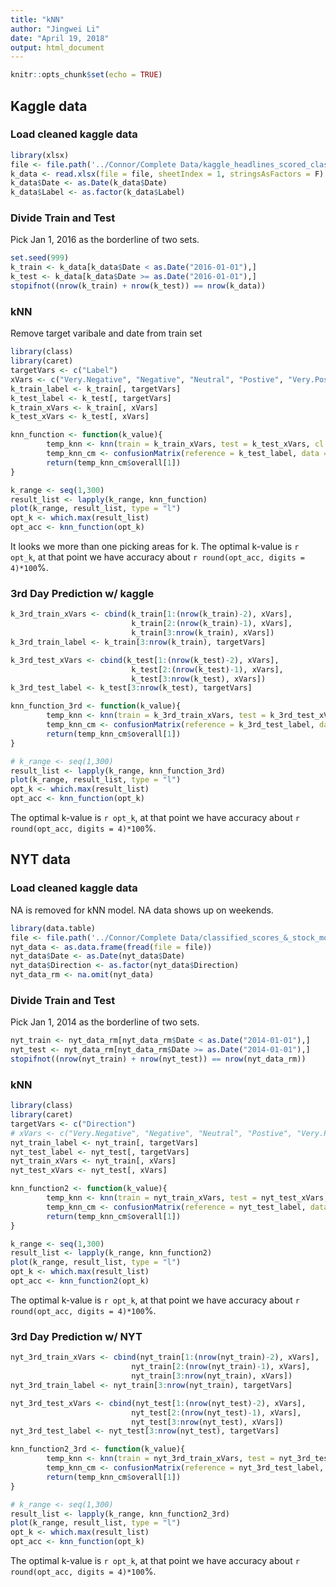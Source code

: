 ```yaml
---
title: "kNN"
author: "Jingwei Li"
date: "April 19, 2018"
output: html_document
---
```


```r
knitr::opts_chunk$set(echo = TRUE)
```

## Kaggle data
### Load cleaned kaggle data
```r
library(xlsx)
file <- file.path('../Connor/Complete Data/kaggle_headlines_scored_classified.xlsx')
k_data <- read.xlsx(file = file, sheetIndex = 1, stringsAsFactors = F)
k_data$Date <- as.Date(k_data$Date)
k_data$Label <- as.factor(k_data$Label)
```

### Divide Train and Test
Pick Jan 1, 2016 as the borderline of two sets.
```r
set.seed(999)
k_train <- k_data[k_data$Date < as.Date("2016-01-01"),]
k_test <- k_data[k_data$Date >= as.Date("2016-01-01"),]
stopifnot((nrow(k_train) + nrow(k_test)) == nrow(k_data))
```

### kNN
Remove target varibale and date from train set
```r
library(class)
library(caret)
targetVars <- c("Label")
xVars <- c("Very.Negative", "Negative", "Neutral", "Postive", "Very.Positive")
k_train_label <- k_train[, targetVars]
k_test_label <- k_test[, targetVars]
k_train_xVars <- k_train[, xVars]
k_test_xVars <- k_test[, xVars]

knn_function <- function(k_value){
        temp_knn <- knn(train = k_train_xVars, test = k_test_xVars, cl = k_train_label, k = k_value)
        temp_knn_cm <- confusionMatrix(reference = k_test_label, data = temp_knn)
        return(temp_knn_cm$overall[1])
}

k_range <- seq(1,300)
result_list <- lapply(k_range, knn_function)
plot(k_range, result_list, type = "l")
opt_k <- which.max(result_list)
opt_acc <- knn_function(opt_k)
```
It looks we more than one picking areas for k. The optimal k-value is `r opt_k`, at that point we have accuracy about `r round(opt_acc, digits = 4)*100`%.

### 3rd Day Prediction w/ kaggle
```r
k_3rd_train_xVars <- cbind(k_train[1:(nrow(k_train)-2), xVars],
                           k_train[2:(nrow(k_train)-1), xVars],
                           k_train[3:nrow(k_train), xVars])
k_3rd_train_label <- k_train[3:nrow(k_train), targetVars]

k_3rd_test_xVars <- cbind(k_test[1:(nrow(k_test)-2), xVars],
                           k_test[2:(nrow(k_test)-1), xVars],
                           k_test[3:nrow(k_test), xVars])
k_3rd_test_label <- k_test[3:nrow(k_test), targetVars]

knn_function_3rd <- function(k_value){
        temp_knn <- knn(train = k_3rd_train_xVars, test = k_3rd_test_xVars, cl = k_3rd_train_label, k = k_value)
        temp_knn_cm <- confusionMatrix(reference = k_3rd_test_label, data = temp_knn)
        return(temp_knn_cm$overall[1])
}

# k_range <- seq(1,300)
result_list <- lapply(k_range, knn_function_3rd)
plot(k_range, result_list, type = "l")
opt_k <- which.max(result_list)
opt_acc <- knn_function(opt_k)
```
The optimal k-value is `r opt_k`, at that point we have accuracy about `r round(opt_acc, digits = 4)*100`%.

## NYT data
### Load cleaned kaggle data
NA is removed for kNN model. NA data shows up on weekends.
```r
library(data.table)
file <- file.path('../Connor/Complete Data/classified_scores_&_stock_movement_1.csv')
nyt_data <- as.data.frame(fread(file = file))
nyt_data$Date <- as.Date(nyt_data$Date)
nyt_data$Direction <- as.factor(nyt_data$Direction)
nyt_data_rm <- na.omit(nyt_data)
```

### Divide Train and Test
Pick Jan 1, 2014 as the borderline of two sets.
```r
nyt_train <- nyt_data_rm[nyt_data_rm$Date < as.Date("2014-01-01"),]
nyt_test <- nyt_data_rm[nyt_data_rm$Date >= as.Date("2014-01-01"),]
stopifnot((nrow(nyt_train) + nrow(nyt_test)) == nrow(nyt_data_rm))
```

### kNN
```r
library(class)
library(caret)
targetVars <- c("Direction")
# xVars <- c("Very.Negative", "Negative", "Neutral", "Postive", "Very.Positive")
nyt_train_label <- nyt_train[, targetVars]
nyt_test_label <- nyt_test[, targetVars]
nyt_train_xVars <- nyt_train[, xVars]
nyt_test_xVars <- nyt_test[, xVars]

knn_function2 <- function(k_value){
        temp_knn <- knn(train = nyt_train_xVars, test = nyt_test_xVars, cl = nyt_train_label, k = k_value)
        temp_knn_cm <- confusionMatrix(reference = nyt_test_label, data = temp_knn)
        return(temp_knn_cm$overall[1])
}

k_range <- seq(1,300)
result_list <- lapply(k_range, knn_function2)
plot(k_range, result_list, type = "l")
opt_k <- which.max(result_list)
opt_acc <- knn_function2(opt_k)
```
The optimal k-value is `r opt_k`, at that point we have accuracy about `r round(opt_acc, digits = 4)*100`%.

### 3rd Day Prediction w/ NYT
```r
nyt_3rd_train_xVars <- cbind(nyt_train[1:(nrow(nyt_train)-2), xVars],
                           nyt_train[2:(nrow(nyt_train)-1), xVars],
                           nyt_train[3:nrow(nyt_train), xVars])
nyt_3rd_train_label <- nyt_train[3:nrow(nyt_train), targetVars]

nyt_3rd_test_xVars <- cbind(nyt_test[1:(nrow(nyt_test)-2), xVars],
                           nyt_test[2:(nrow(nyt_test)-1), xVars],
                           nyt_test[3:nrow(nyt_test), xVars])
nyt_3rd_test_label <- nyt_test[3:nrow(nyt_test), targetVars]

knn_function2_3rd <- function(k_value){
        temp_knn <- knn(train = nyt_3rd_train_xVars, test = nyt_3rd_test_xVars, cl = nyt_3rd_train_label, k = k_value)
        temp_knn_cm <- confusionMatrix(reference = nyt_3rd_test_label, data = temp_knn)
        return(temp_knn_cm$overall[1])
}

# k_range <- seq(1,300)
result_list <- lapply(k_range, knn_function2_3rd)
plot(k_range, result_list, type = "l")
opt_k <- which.max(result_list)
opt_acc <- knn_function(opt_k)
```
The optimal k-value is `r opt_k`, at that point we have accuracy about `r round(opt_acc, digits = 4)*100`%.